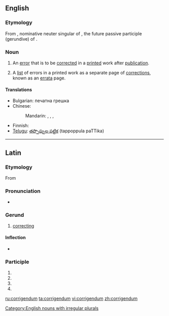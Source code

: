 ==English==

===Etymology===
From {{etyl|la}} {{term|corrigendum|lang=la}}, nominative neuter singular of {{term|corrigendus|lang=la}}, the future passive participle (gerundive) of {{term|corrigo|corrigō|I correct|lang=la}}.

===Noun===
{{en-noun|corrigend|a}}

# An [[error]] that is to be [[correct]]ed in a [[print]]ed work after [[publication]].
# {{usually|plural}} A [[list]] of errors in a printed work as a separate page of [[correction]]s, known as an [[errata]] page.

====Translations====
{{trans-top|error that is to be corrected in a printed work}}
* Bulgarian: печатна грешка
* Chinese:
*: Mandarin: {{t|cmn|勘誤|sc=Hani}}, {{t|cmn|勘误|tr=kānwù|sc=Hani}}, {{i|alternative form:}} {{t|cmn|刊誤|sc=Hani}}, {{t|cmn|刊误|sc=Hani}}
{{trans-mid}}
* Finnish: {{t|fi|korjaukset|p}}
* [[Telugu]]: [[తప్పొప్పుల పట్టిక]] (tappoppula paTTika)
{{trans-bottom}}

{{trans-top|list of errors in a printed work}}
{{trans-mid}}
{{trans-bottom}}

[[Category:English nouns with irregular plurals]]

----

==Latin==

===Etymology===
From {{term|corrigo|corrigō|I correct|lang=la}}

===Pronunciation===
* {{a|Classical}} {{IPA|/kor.riˈgen.dum/|lang=la}}

===Gerund===
{{la-gerund|corrigend}}

# [[correcting]]

====Inflection====
* {{la-decl-gerund|corrigend}}

===Participle===
{{la-part-form|corrigendum}}

# {{inflection of|[[corrigendus#Latin|corrigendus]]||nom|n|s|lang=la}}
# {{inflection of|[[corrigendus#Latin|corrigendus]]||acc|m|s|lang=la}}
# {{inflection of|[[corrigendus#Latin|corrigendus]]||acc|n|s|lang=la}}
# {{inflection of|[[corrigendus#Latin|corrigendus]]||voc|n|s|lang=la}}

[[ru:corrigendum]]
[[ta:corrigendum]]
[[vi:corrigendum]]
[[zh:corrigendum]]